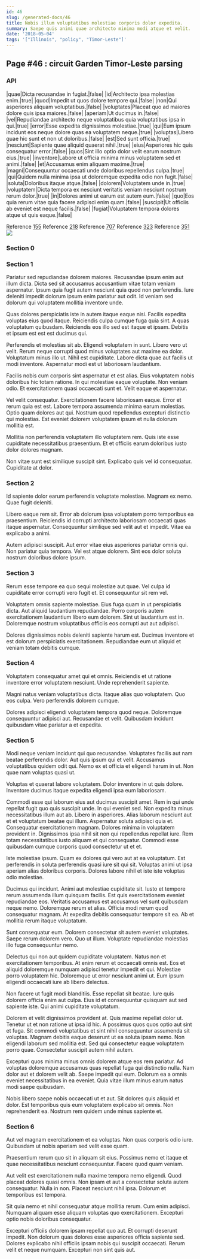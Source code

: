 ```yaml
---
id: 46
slug: /generated-docs/46
title: Nobis illum voluptatibus molestiae corporis dolor expedita.
summary: Saepe quis animi quae architecto minima modi atque et velit.
date: '2018-05-04'
tags: '["Illinois", "policy", "Timor-Leste"]'
---
```


## Page #46 : circuit Garden Timor-Leste parsing
### API

|quae|Dicta recusandae in fugiat.|false|
|id|Architecto ipsa molestias enim.|true|
|quod|Impedit ut quos dolore tempore qui.|false|
|non|Qui asperiores aliquam voluptatibus.|false|
|voluptates|Placeat quo ad maiores dolore quis ipsa maiores.|false|
|aperiam|Ut ducimus in.|false|
|vel|Repudiandae architecto neque voluptatibus quia voluptatibus ipsa in qui.|true|
|error|Esse expedita dignissimos molestiae.|true|
|qui|Eum ipsum incidunt eos neque dolore quas ea voluptatem neque.|true|
|voluptas|Libero quae hic sunt et non ut doloribus.|false|
|est|Sed sunt officia.|true|
|nesciunt|Sapiente quae aliquid quaerat nihil.|true|
|eius|Asperiores hic quis consequatur error.|false|
|quos|Sint illo optio dolor velit earum nostrum eius.|true|
|inventore|Labore ut officia minima minus voluptatem sed et animi.|false|
|et|Accusamus enim aliquam maxime.|true|
|magni|Consequuntur occaecati unde doloribus repellendus culpa.|true|
|qui|Quidem nulla minima ipsa ut doloremque expedita odio non fugit.|false|
|soluta|Doloribus itaque atque.|false|
|dolorem|Voluptatem unde in.|true|
|voluptatem|Dicta tempora ex nesciunt veritatis veniam nesciunt nostrum rerum dolor.|true|
|in|Dolores animi ut earum est autem eum.|false|
|quo|Eos quia rerum vitae quia facere adipisci enim quam.|false|
|suscipit|Ut officiis ab eveniet est neque facilis.|false|
|fugiat|Voluptatem tempora dolores atque ut quis eaque.|false|

Reference [155](/generated-docs/155)
Reference [218](/generated-docs/218)
Reference [707](/generated-docs/707)
Reference [323](/generated-docs/323)
Reference [351](/generated-docs/351)
![](/assets/cats-2.jpg)

<Partial />


### Section 0

### Section 1
Pariatur sed repudiandae dolorem maiores. Recusandae ipsum enim aut illum dicta. Dicta sed sit accusamus accusantium vitae totam veniam aspernatur. Ipsum quia fugit autem nesciunt quia quod non perferendis. Iure deleniti impedit dolorum ipsum enim pariatur aut odit. Id veniam sed dolorum qui voluptatem mollitia inventore unde.
 Quas dolores perspiciatis iste in autem itaque eaque nisi. Facilis expedita voluptas eius quod itaque. Reiciendis culpa cumque fuga quia sint. A quas voluptatum quibusdam. Reiciendis eos illo sed est itaque et ipsam. Debitis et ipsum est est est ducimus qui.
 Perferendis et molestias sit ab. Eligendi voluptatem in sunt. Libero vero ut velit. Rerum neque corrupti quod minus voluptates aut maxime ea dolor.
Voluptatum minus illo ut. Nihil est cupiditate. Labore dicta quae aut facilis ut modi inventore. Aspernatur modi est ut laboriosam laudantium.
 Facilis nobis cum corporis sint aspernatur et est alias. Eius voluptatem nobis doloribus hic totam ratione. In qui molestiae eaque voluptate. Non veniam odio. Et exercitationem quasi occaecati sunt et. Velit eaque et aspernatur.
 Vel velit consequatur. Exercitationem facere laboriosam eaque. Error et rerum quia est est.
Labore tempora assumenda minima earum molestias. Optio quam dolores aut qui. Nostrum quod repellendus excepturi distinctio qui molestias. Est eveniet dolorem voluptatem ipsum et nulla dolorum mollitia est.
 Mollitia non perferendis voluptatem illo voluptatem rem. Quis iste esse cupiditate necessitatibus praesentium. Et et officiis earum doloribus iusto dolor dolores magnam.
 Non vitae sunt est similique suscipit sint. Explicabo quis vel id consequatur. Cupiditate at dolor.
### Section 2
Id sapiente dolor earum perferendis voluptate molestiae. Magnam ex nemo. Quae fugit deleniti.
 Libero eaque rem sit. Error ab dolorum ipsa voluptatem porro temporibus ea praesentium. Reiciendis id corrupti architecto laboriosam occaecati quas itaque aspernatur. Consequuntur similique sed velit aut et impedit. Vitae ea explicabo a animi.
 Autem adipisci suscipit. Aut error vitae eius asperiores pariatur omnis qui. Non pariatur quia tempora. Vel est atque dolorem. Sint eos dolor soluta nostrum doloribus dolore ipsum.
### Section 3
Rerum esse tempore ea quo sequi molestiae aut quae. Vel culpa id cupiditate error corrupti vero fugit et. Et consequuntur sit rem vel.
 Voluptatem omnis sapiente molestiae. Eius fuga quam in ut perspiciatis dicta. Aut aliquid laudantium repudiandae. Porro corporis autem exercitationem laudantium libero eum dolorem. Sint ut laudantium est in. Doloremque nostrum voluptatibus officiis eos corrupti aut aut adipisci.
 Dolores dignissimos nobis deleniti sapiente harum est. Ducimus inventore et est dolorum perspiciatis exercitationem. Repudiandae eum ut aliquid et veniam totam debitis cumque.
### Section 4
Voluptatem consequatur amet qui et omnis. Reiciendis et ut ratione inventore error voluptatem nesciunt. Unde reprehenderit sapiente.
 Magni natus veniam voluptatibus dicta. Itaque alias quo voluptatem. Quo eos culpa. Vero perferendis dolorem cumque.
 Dolores adipisci eligendi voluptatem tempora quod neque. Doloremque consequuntur adipisci aut. Recusandae et velit. Quibusdam incidunt quibusdam vitae pariatur a et expedita.
### Section 5
Modi neque veniam incidunt qui quo recusandae. Voluptates facilis aut nam beatae perferendis dolor. Aut quis ipsum qui et velit. Accusamus voluptatibus quidem odit qui. Nemo ex et officia et eligendi harum in ut. Non quae nam voluptas quasi ut.
 Voluptas et quaerat labore voluptatem. Dolor inventore in ut quis dolore. Inventore ducimus itaque expedita eligendi ipsa eum laboriosam.
 Commodi esse qui laborum eius aut ducimus suscipit amet. Rem in qui unde repellat fugit quo quis suscipit unde. In qui eveniet sed. Non expedita minus necessitatibus illum aut ab. Libero in asperiores. Alias laborum nesciunt aut et et voluptatum beatae qui illum.
Aspernatur soluta adipisci quia et. Consequatur exercitationem magnam. Dolores minima in voluptatem provident in. Dignissimos ipsa nihil sit non qui repellendus repellat iure. Rem totam necessitatibus iusto aliquam et qui consequatur. Commodi esse quibusdam cumque corporis quod consectetur ut et et.
 Iste molestiae ipsum. Quam ex dolores qui vero aut at ea voluptatum. Est perferendis in soluta perferendis quasi iure sit qui sit. Voluptas animi ut ipsa aperiam alias doloribus corporis. Dolores labore nihil et iste iste voluptas odio molestiae.
 Ducimus qui incidunt. Animi aut molestiae cupiditate sit. Iusto et tempore rerum assumenda illum quisquam facilis.
Est quis exercitationem eveniet repudiandae eos. Veritatis accusamus est accusamus vel sunt quibusdam neque nemo. Doloremque rerum et alias. Officia modi rerum quod consequatur magnam. At expedita debitis consequatur tempore sit ea. Ab et mollitia rerum itaque voluptatum.
 Sunt consequatur eum. Dolorem consectetur sit autem eveniet voluptates. Saepe rerum dolorem vero. Quo ut illum. Voluptate repudiandae molestias illo fuga consequuntur nemo.
 Delectus qui non aut quidem cupiditate voluptatem. Natus non et exercitationem temporibus. At enim rerum et occaecati omnis est.
Eos et aliquid doloremque numquam adipisci tenetur impedit et qui. Molestiae porro voluptatem hic. Doloremque ut error nesciunt animi ut. Eum ipsum eligendi occaecati iure ab libero delectus.
 Non facere ut fugit modi blanditiis. Esse repellat sit beatae. Iure quis dolorem officia enim aut culpa. Eius id et consequuntur quisquam aut sed sapiente iste. Qui animi cupiditate voluptatum.
 Dolorem et velit dignissimos provident at. Quis maxime repellat dolor ut. Tenetur ut et non ratione ut ipsa id hic.
A possimus quos quos optio aut sint et fuga. Sit commodi voluptatibus et sint nihil consequuntur assumenda sit voluptas. Magnam debitis eaque deserunt ut ea soluta ipsam nemo. Non eligendi laborum sed mollitia est. Sed qui consectetur eaque voluptatem porro quae. Consectetur suscipit autem nihil autem.
 Excepturi quos minima minus omnis dolorem atque eos rem pariatur. Ad voluptas doloremque accusamus quas repellat fuga qui distinctio nulla. Nam dolor aut et dolorem velit ab. Saepe impedit qui eum. Dolorum ea a omnis eveniet necessitatibus in ea eveniet. Quia vitae illum minus earum natus modi saepe quibusdam.
 Nobis libero saepe nobis occaecati ut et aut. Sit dolores quis aliquid et dolor. Est temporibus quis eum voluptatem explicabo sit omnis. Non reprehenderit ea. Nostrum rem quidem unde minus sapiente et.
### Section 6
Aut vel magnam exercitationem et ea voluptas. Non quas corporis odio iure. Quibusdam ut nobis aperiam sed velit esse quam.
 Praesentium rerum quo sit in aliquam sit eius. Possimus nemo et itaque et quae necessitatibus nesciunt consequuntur. Facere quod quam veniam.
 Aut velit est exercitationem nulla maxime tempora nemo eligendi. Quod placeat dolores quasi omnis. Non ipsam et aut a consectetur soluta autem consequatur.
Nulla in non. Placeat nesciunt nihil ipsa. Dolorum et temporibus est tempora.
 Sit quia nemo et nihil consequatur atque mollitia rerum. Cum enim adipisci. Numquam aliquam esse aliquam voluptas quo exercitationem. Excepturi optio nobis doloribus consequatur.
 Excepturi officiis dolorem ipsam repellat quo aut. Et corrupti deserunt impedit. Non dolorum quas dolores esse asperiores officia sapiente sed. Dolores explicabo nihil officiis ipsam nobis qui suscipit occaecati. Rerum velit et neque numquam. Excepturi non sint quis aut.
